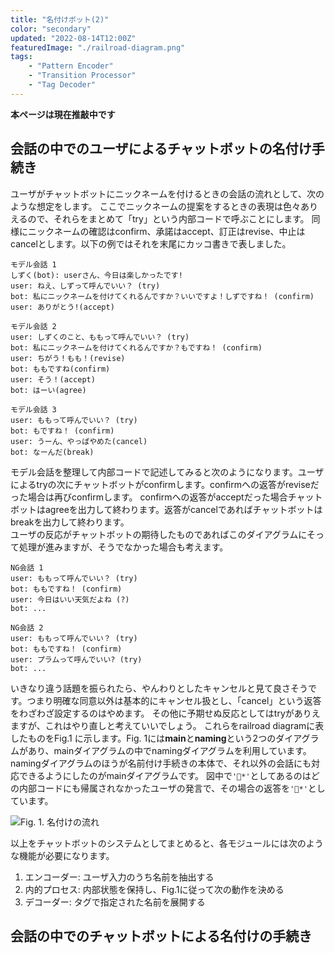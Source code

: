 ```yaml
---
title: "名付けボット(2)"
color: "secondary"
updated: "2022-08-14T12:00Z"
featuredImage: "./railroad-diagram.png"
tags: 
    - "Pattern Encoder"
    - "Transition Processor"
    - "Tag Decoder"
---
```


 **本ページは現在推敲中です**

## 会話の中でのユーザによるチャットボットの名付け手続き

ユーザがチャットボットにニックネームを付けるときの会話の流れとして、次のような想定をします。
ここでニックネームの提案をするときの表現は色々ありえるので、それらをまとめて「try」という内部コードで呼ぶことにします。
同様にニックネームの確認はconfirm、承諾はaccept、訂正はrevise、中止はcancelとします。以下の例ではそれを末尾にカッコ書きで表しました。

```
モデル会話 1
しずく(bot): userさん、今日は楽しかったです!
user: ねえ、しずって呼んでいい？ (try)
bot: 私にニックネームを付けてくれるんですか？いいですよ！しずですね！ (confirm)
user: ありがとう!(accept)

モデル会話 2
user: しずくのこと、ももって呼んでいい？ (try)
bot: 私にニックネームを付けてくれるんですか？もですね！ (confirm)
user: ちがう！もも！(revise)
bot: ももですね(confirm)
user: そう！(accept)
bot: はーい(agree)

モデル会話 3
user: ももって呼んでいい？ (try)
bot: もですね！ (confirm)
user: うーん、やっぱやめた(cancel)
bot: なーんだ(break)
```

モデル会話を整理して内部コードで記述してみると次のようになります。ユーザによるtryの次にチャットボットがconfirmします。confirmへの返答がreviseだった場合は再びconfirmします。
confirmへの返答がacceptだった場合チャットボットはagreeを出力して終わります。返答がcancelであればチャットボットはbreakを出力して終わります。  
ユーザの反応がチャットボットの期待したものであればこのダイアグラムにそって処理が進みますが、そうでなかった場合も考えます。

```
NG会話 1
user: ももって呼んでいい？ (try)
bot: ももですね！ (confirm)
user: 今日はいい天気だよね (?)
bot: ...

NG会話 2
user: ももって呼んでいい？ (try)
bot: ももですね！ (confirm)
user: プラムって呼んでいい? (try)
bot: ...
```

いきなり違う話題を振られたら、やんわりとしたキャンセルと見て良さそうです。つまり明確な同意以外は基本的にキャンセル扱とし、「cancel」という返答をわざわざ設定するのはやめます。
その他に予期せぬ反応としてはtryがありえますが、これはやり直しと考えていいでしょう。
これらをrailroad diagramに表したものをFig.1 に示します。Fig. 1には**main**と**naming**という2つのダイアグラムがあり、mainダイアグラムの中でnamingダイアグラムを利用しています。
namingダイアグラムのほうが名前付け手続きの本体で、それ以外の会話にも対応できるようにしたのがmainダイアグラムです。
図中で`'🧑*'`としてあるのはどの内部コードにも帰属されなかったユーザの発言で、その場合の返答を`'🤖*'`としています。

![Fig. 1. 名付けの流れ](./naming-diagram.png)

以上をチャットボットのシステムとしてまとめると、各モジュールには次のような機能が必要になります。

1. エンコーダー: ユーザ入力のうち名前を抽出する
2. 内的プロセス: 内部状態を保持し、Fig.1に従って次の動作を決める
3. デコーダー: タグで指定された名前を展開する



## 会話の中でのチャットボットによる名付けの手続き